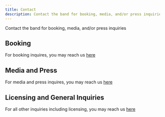 ```yaml
---
title: Contact
description: Contact the band for booking, media, and/or press inquiries
---
```


<PageDescription>

Contact the band for booking, media, and/or press inquiries

</PageDescription>

## Booking

For booking inquires, you may reach us [here](mailto:lnkmiuhlh@relay.firefox.com)

## Media and Press

For media and press inquires, you may reach us [here](mailto:kdheudxje@relay.firefox.com)

## Licensing and General Inquiries

For all other inquiries including licensing, you may reach us [here](mailto:kdheudxje@relay.firefox.com)
